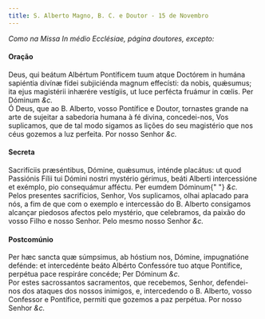 ```yaml
---
title: S. Alberto Magno, B. C. e Doutor - 15 de Novembro
---
```


<em>Como na Missa In médio Ecclésiae, página doutores, excepto:</em>

<h4 class="text-center">Oração</h4>
<div class="container-fluid">
  <div class="row">
    <div class="col-6 dropcaps text-justify">
      Deus, qui beátum Albértum Pontíficem tuum atque Doctórem in humána
      sapiéntia divínæ fídei subjiciénda magnum effecísti: da nobis, quǽsumus;
      ita ejus magistérii inhærére vestígiis, ut luce perfécta fruámur in cœlis.
      Per Dóminum <em>&c.</em>
    </div>
    <div class="col-6 dropcaps text-justify">
      Ó Deus, que ao B. Alberto, vosso Pontífice e Doutor, tornastes grande na
      arte de sujeitar a sabedoria humana à fé divina, concedei-nos, Vos
      suplicamos, que de tal modo sigamos as lições do seu magistério que nos
      céus gozemos a luz perfeita. Por nosso Senhor <em>&c.</em>
    </div>
  </div>
</div>

<h4 class="text-center">Secreta</h4>
<div class="container-fluid">
  <div class="row">
    <div class="col-6 dropcaps text-justify">
      Sacrifíciis præséntibus, Dómine, quǽsumus, inténde placátus: ut quod
      Passiónis Fílii tui Dómini nostri mystério gérimus, beáti Alberti
      intercessióne et exémplo, pio consequámur afféctu. Per eumdem Dóminum{" "}
      <em>&c.</em>
    </div>
    <div class="col-6 dropcaps text-justify">
      Pelos presentes sacrifícios, Senhor, Vos suplicamos, olhai aplacado para
      nós, a fim de que com o exemplo e intercessão do B. Alberto consigamos
      alcançar piedosos afectos pelo mystério, que celebramos, da paixão do
      vosso Filho e nosso Senhor. Pelo mesmo nosso Senhor <em>&c.</em>
    </div>
  </div>
</div>

<h4 class="text-center">Postcomúnio</h4>
<div class="container-fluid">
  <div class="row">
    <div class="col-6 dropcaps text-justify">
      Per hæc sancta quæ súmpsimus, ab hóstium nos, Dómine, impugnatióne
      defénde: et intercedénte beáto Albérto Confessóre tuo atque Pontífice,
      perpétua pace respiráre concéde; Per Dóminum <em>&c.</em>
    </div>
    <div class="col-6 dropcaps text-justify">
      Por estes sacrossantos sacramentos, que recebemos, Senhor, defendei-nos
      dos ataques dos nossos inimigos, e, intercedendo o B. Alberto, vosso
      Confessor e Pontífice, permiti que gozemos a paz perpétua. Por nosso
      Senhor <em>&c.</em>
    </div>
  </div>
</div>

